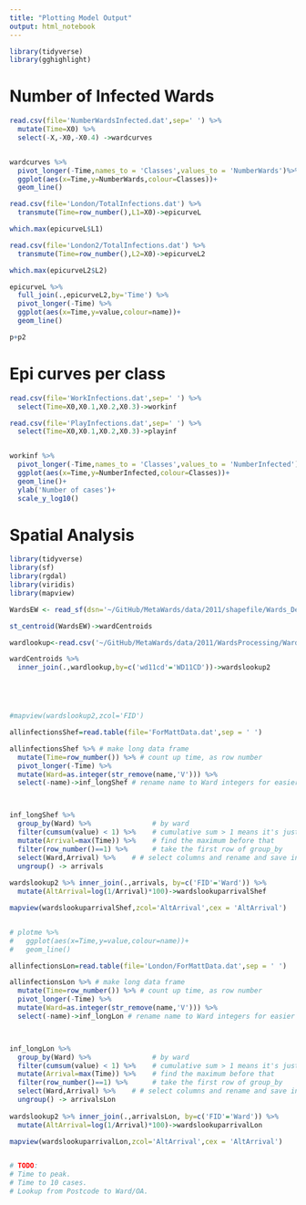 ```yaml
---
title: "Plotting Model Output"
output: html_notebook
---
```


```r
library(tidyverse)
library(gghighlight)
```
# Number of Infected Wards

```r

read.csv(file='NumberWardsInfected.dat',sep=' ') %>% 
  mutate(Time=X0) %>% 
  select(-X,-X0,-X0.4) ->wardcurves


wardcurves %>% 
  pivot_longer(-Time,names_to = 'Classes',values_to = 'NumberWards')%>% 
  ggplot(aes(x=Time,y=NumberWards,colour=Classes))+
  geom_line()
```






```r
read.csv(file='London/TotalInfections.dat') %>% 
  transmute(Time=row_number(),L1=X0)->epicurveL

which.max(epicurveL$L1)

read.csv(file='London2/TotalInfections.dat') %>% 
  transmute(Time=row_number(),L2=X0)->epicurveL2

which.max(epicurveL2$L2)

epicurveL %>% 
  full_join(.,epicurveL2,by='Time') %>% 
  pivot_longer(-Time) %>% 
  ggplot(aes(x=Time,y=value,colour=name))+
  geom_line()

p+p2
```


# Epi curves per class

```r

read.csv(file='WorkInfections.dat',sep=' ') %>% 
  select(Time=X0,X0.1,X0.2,X0.3)->workinf

read.csv(file='PlayInfections.dat',sep=' ') %>% 
  select(Time=X0,X0.1,X0.2,X0.3)->playinf


workinf %>% 
  pivot_longer(-Time,names_to = 'Classes',values_to = 'NumberInfected')%>% 
  ggplot(aes(x=Time,y=NumberInfected,colour=Classes))+
  geom_line()+
  ylab('Number of cases')+
  scale_y_log10()


```


# Spatial Analysis

```r


library(tidyverse)
library(sf)
library(rgdal)
library(viridis)
library(mapview)

WardsEW <- read_sf(dsn='~/GitHub/MetaWards/data/2011/shapefile/Wards_December_2011_Boundaries_EW_BFC',layer = 'Wards_December_2011_Boundaries_EW_BFC')

st_centroid(WardsEW)->wardCentroids

wardlookup<-read.csv('~/GitHub/MetaWards/data/2011/WardsProcessing/Ward_Lookup.csv') 

wardCentroids %>% 
  inner_join(.,wardlookup,by=c('wd11cd'='WD11CD'))->wardslookup2 





#mapview(wardslookup2,zcol='FID')


```


```r

allinfectionsShef=read.table(file='ForMattData.dat',sep = ' ')

allinfectionsShef %>% # make long data frame
  mutate(Time=row_number()) %>% # count up time, as row number
  pivot_longer(-Time) %>% 
  mutate(Ward=as.integer(str_remove(name,'V'))) %>% 
  select(-name)->inf_longShef # rename name to Ward integers for easier matching



inf_longShef %>% 
  group_by(Ward) %>%               # by ward
  filter(cumsum(value) < 1) %>%    # cumulative sum > 1 means it's just arrived/first infection
  mutate(Arrival=max(Time)) %>%    # find the maximum before that
  filter(row_number()==1) %>%      # take the first row of group_by
  select(Ward,Arrival) %>%    # # select columns and rename and save in a data frame
  ungroup() -> arrivals
      
wardslookup2 %>% inner_join(.,arrivals, by=c('FID'='Ward')) %>% 
  mutate(AltArrival=log(1/Arrival)*100)->wardslookuparrivalShef

mapview(wardslookuparrivalShef,zcol='AltArrival',cex = 'AltArrival')


# plotme %>% 
#   ggplot(aes(x=Time,y=value,colour=name))+
#   geom_line()

```

```r

allinfectionsLon=read.table(file='London/ForMattData.dat',sep = ' ')

allinfectionsLon %>% # make long data frame
  mutate(Time=row_number()) %>% # count up time, as row number
  pivot_longer(-Time) %>% 
  mutate(Ward=as.integer(str_remove(name,'V'))) %>% 
  select(-name)->inf_longLon # rename name to Ward integers for easier matching



inf_longLon %>% 
  group_by(Ward) %>%               # by ward
  filter(cumsum(value) < 1) %>%    # cumulative sum > 1 means it's just arrived/first infection
  mutate(Arrival=max(Time)) %>%    # find the maximum before that
  filter(row_number()==1) %>%      # take the first row of group_by
  select(Ward,Arrival) %>%    # # select columns and rename and save in a data frame
  ungroup() -> arrivalsLon
      
wardslookup2 %>% inner_join(.,arrivalsLon, by=c('FID'='Ward')) %>% 
  mutate(AltArrival=log(1/Arrival)*100)->wardslookuparrivalLon

mapview(wardslookuparrivalLon,zcol='AltArrival',cex = 'AltArrival')


# TODO:
# Time to peak. 
# Time to 10 cases.
# Lookup from Postcode to Ward/OA.
```

